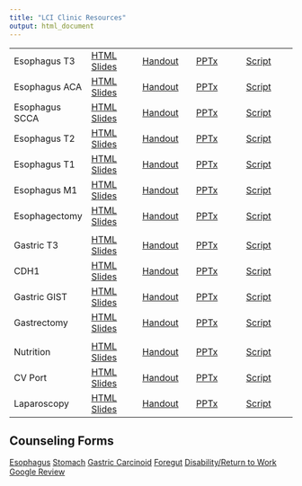 ```yaml
---
title: "LCI Clinic Resources"
output: html_document
---
```


|  |  |  |  |  |
|---------------|---------------|---------------|---------------|---------------|
| Esophagus T3 | [HTML Slides](lci_esot3.htm) | [Handout](lci_esot3.pdf) | [PPTx](lci_esot3.pptx) | [Script](lci_esot3.docx) |
| Esophagus ACA | [HTML Slides](lci_esot3_aca.htm) | [Handout](lci_esot3_aca.pdf) | [PPTx](lci_esot3_aca.pptx) | [Script](lci_esot3_aca.docx) |
| Esophagus SCCA | [HTML Slides](lci_eso_scca.htm) | [Handout](lci_eso_scca.pdf) | [PPTx](lci_eso_scca.pptx) | [Script](lci_eso_scca.docx) |
| Esophagus T2 | [HTML Slides](lci_esot2.htm) | [Handout](lci_esot2.pdf) | [PPTx](lci_esot2.pptx) | [Script](lci_esot2.docx) |
| Esophagus T1 | [HTML Slides](lci_esot1.htm) | [Handout](lci_esot1.pdf) | [PPTx](lci_esot1.pptx) | [Script](lci_esot1.docx) |
| Esophagus M1 | [HTML Slides](lci_esom1.htm) | [Handout](lci_esom1.pdf) | [PPTx](lci_esom1.pptx) | [Script](lci_esom1.docx) |
| Esophagectomy | [HTML Slides](lci_surgery.htm) | [Handout](lci_surgery.pdf) | [PPTx](lci_surgery.pptx) | [Script](lci_surgery.docx) |
||||||
| Gastric T3 | [HTML Slides](lci_gastrict3.htm) | [Handout](lci_gastrict3.pdf) | [PPTx](lci_gastrict3.pptx) | [Script](lci_gastrict3.docx) |
| CDH1 | [HTML Slides](lci_cdh1.htm) | [Handout](lci_cdh1.pdf) | [PPTx](lci_cdh1.pptx) | [Script](lci_cdh1.docx) |
| Gastric GIST | [HTML Slides](lci_gist.htm) | [Handout](lci_gist.pdf) | [PPTx](lci_gist.pptx) | [Script](lci_gist.docx) |
| Gastrectomy | [HTML Slides](lci_gastrectomy.htm) | [Handout](lci_gastrectomy.pdf) | [PPTx](lci_gastrectomy.pptx) | [Script](lci_gastrectomy.docx) |
||||||
| Nutrition | [HTML Slides](lci_nutrition.htm) | [Handout](lci_nutrition.pdf) | [PPTx](lci_nutrition.pptx) | [Script](lci_nutrition.docx) |
| CV Port | [HTML Slides](lci_cvport.htm) | [Handout](lci_cvport.pdf) | [PPTx](lci_cvport.pptx) | [Script](lci_cvport.docx) |
| Laparoscopy | [HTML Slides](lci_laparoscopy.htm) | [Handout](lci_laparoscopy.pdf) | [PPTx](lci_laparoscopy.pptx) | [Script](lci_laparoscopy.docx) |

## Counseling Forms

[Esophagus](4_EsophagusCounsel2.pdf)
[Stomach](7_StomachCounsel3.pdf)
[Gastric Carcinoid](7_Stomach_Counsel_Carcinoid.pldf)
[Foregut](9_Foregut_Counsel2.pdf)
[Disability/Return to Work](DisabilityForm.pdf)
[Google Review](GoogleReview.pdf)
